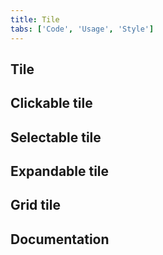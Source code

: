 ```yaml
---
title: Tile
tabs: ['Code', 'Usage', 'Style']
---
```


## Tile

<ComponentCode
  name="Tile"
  component="tile"
  variation="tile"
  hasReactVersion="tile--default"
  hasVueVersion="tile--default"
  hasAngularVersion="?path=/story/tiles--basic"
  codepen="qwZRWy"></ComponentCode>

## Clickable tile

<ComponentCode
  name="Clickable tile"
  component="tile"
  variation="tile--clickable"
  hasReactVersion="tile--clickable"
  hasVueVersion="tile--clickable"
  hasAngularVersion="?path=/story/tiles--clickable"
  codepen="yrOgyM"></ComponentCode>

## Selectable tile

<ComponentCode
  name="Selectable tile"
  component="tile"
  variation="tile--selectable"
  hasReactVersion="tile--selectable"
  hasVueVersion="tile--selectable"
  codepen="wZGgKK"></ComponentCode>

## Expandable tile

<ComponentCode
  name="Expandable tile"
  component="tile"
  variation="tile--expandable"
  hasReactVersion="tile--expandable"
  hasVueVersion="tile--expandable"
  codepen="QPNdNG"></ComponentCode>

## Grid tile

<ComponentCode
  name="Grid tile"
  component="tile"
  variation="tile--grid"></ComponentCode>

## Documentation

<ComponentDocs component="tile"></ComponentDocs>
